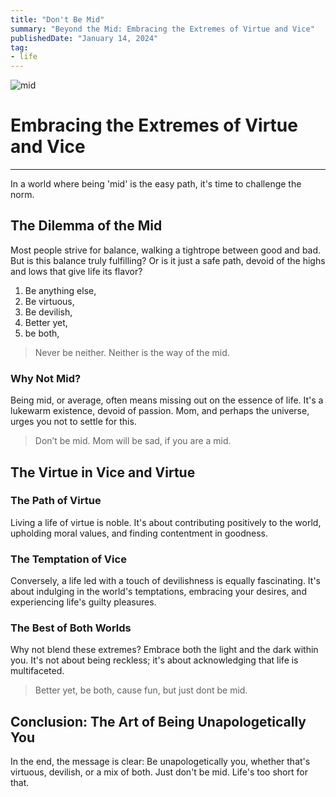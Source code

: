 ```yaml
---
title: "Don't Be Mid"
summary: "Beyond the Mid: Embracing the Extremes of Virtue and Vice"
publishedDate: "January 14, 2024"
tag:
- life
---
```


<img src="/articles/mid/sunlit_landscape.jpg" alt="mid" className="rounded-lg" />

# Embracing the Extremes of Virtue and Vice

---

In a world where being 'mid' is the easy path, it's time to challenge the norm.

## The Dilemma of the Mid

Most people strive for balance, walking a tightrope between good and bad. But is this balance truly fulfilling? Or is it just a safe path, devoid of the highs and lows that give life its flavor?

1. Be anything else,
2. Be virtuous,
3. Be devilish,
4. Better yet,
5. be both,

> Never be neither. Neither is the way of the mid.

### Why Not Mid?

Being mid, or average, often means missing out on the essence of life. It's a lukewarm existence, devoid of passion. Mom, and perhaps the universe, urges you not to settle for this.

> Don’t be mid. Mom will be sad, if you are a mid.

## The Virtue in Vice and Virtue

### The Path of Virtue

Living a life of virtue is noble. It's about contributing positively to the world, upholding moral values, and finding contentment in goodness.

### The Temptation of Vice

Conversely, a life led with a touch of devilishness is equally fascinating. It's about indulging in the world's temptations, embracing your desires, and experiencing life's guilty pleasures.

### The Best of Both Worlds

Why not blend these extremes? Embrace both the light and the dark within you. It's not about being reckless; it's about acknowledging that life is multifaceted.

> Better yet, be both, cause fun, but just dont be mid.

## Conclusion: The Art of Being Unapologetically You

In the end, the message is clear: Be unapologetically you, whether that's virtuous, devilish, or a mix of both. Just don't be mid. Life's too short for that.